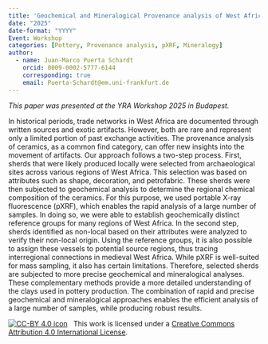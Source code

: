 ```yaml
---
title: 'Geochemical and Mineralogical Provenance analysis of West African Pottery'
date: "2025"
date-format: "YYYY"
Event: Workshop
categories: [Pottery, Provenance analysis, pXRF, Mineralogy]
author: 
  - name: Juan-Marco Puerta Schardt
    orcid: 0009-0002-5777-6144
    corresponding: true
    email: Puerta-Schardt@em.uni-frankfurt.de
---
```


*This paper was presented at the YRA Workshop 2025 in Budapest.*

In historical periods, trade networks in West Africa are documented through written sources and exotic artifacts. However, both are rare and represent only a limited portion of past exchange activities. The provenance analysis of ceramics, as a common find category, can offer new insights into the movement of artifacts.
Our approach follows a two-step process. First, sherds that were likely produced locally were selected from archaeological sites across various regions of West Africa. This selection was based on attributes such as shape, decoration, and petrofabric. These sherds were then subjected to geochemical analysis to determine the regional chemical composition of the ceramics. For this purpose, we used portable X-ray fluorescence (pXRF), which enables the rapid analysis of a large number of samples. In doing so, we were able to establish geochemically distinct reference groups for many regions of West Africa. In the second step, sherds identified as non-local based on their attributes were analyzed to verify their non-local origin. Using the reference groups, it is also possible to assign these vessels to potential source regions, thus tracing interregional connections in medieval West Africa.
While pXRF is well-suited for mass sampling, it also has certain limitations. Therefore, selected sherds are subjected to more precise geochemical and mineralogical analyses. These complementary methods provide a more detailed understanding of the clays used in pottery production. The combination of rapid and precise geochemical and mineralogical approaches enables the efficient analysis of a large number of samples, while producing robust results.

[![CC-BY 4.0 icon](https://i.creativecommons.org/l/by/4.0/88x31.png)](http://creativecommons.org/licenses/by/4.0/)&nbsp;&nbsp; This work is licensed under a [Creative Commons Attribution 4.0 International License](https://creativecommons.org/licenses/by/4.0/). 
